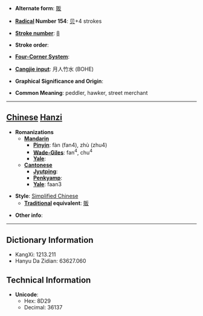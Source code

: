 * '''Alternate form''': [[販]]

* '''[[Wiktionary:Chinese radical index| Radical]] Number 154''': [[Wiktionary:Chinese radical index 贝|贝]]+4 strokes

* '''[[Wiktionary:Chinese total strokes index|Stroke number]]''': [[Wiktionary:Chinese total strokes index 8|8]]

* '''Stroke order''': 

* '''[[Wiktionary:Chinese four corner index|Four-Corner System]]''': 

* '''[[Wiktionary:Chinese Cangjie index|Cangjie input]]''': 月人竹水 (BOHE)

* '''Graphical Significance and Origin''': 

* '''Common Meaning''': peddler, hawker, street merchant

----

== [[Chinese]] [[Hanzi]] ==

* '''Romanizations'''
** '''[[Mandarin]]'''
*** '''[[Pinyin]]''': fàn (fan4), zhù (zhu4)
*** '''[[Wade-Giles]]''': fan<sup>4</sup>, chu<sup>4</sup>
*** '''[[Yale]]''': 
** '''[[Cantonese]]'''
*** '''[[Jyutping]]''':
*** '''[[Penkyamp]]''': 
*** '''[[Yale]]''': faan3

* '''Style''': [[Simplified Chinese]] 
** '''[[Traditional Chinese|Traditional]] equivalent''': [[販]]

* '''Other info''': 

----

== Dictionary Information ==

* KangXi: 1213.211
* Hanyu Da Zidian: 63627.060

== Technical Information ==

* '''Unicode''':
** Hex: 8D29
** Decimal: 36137
